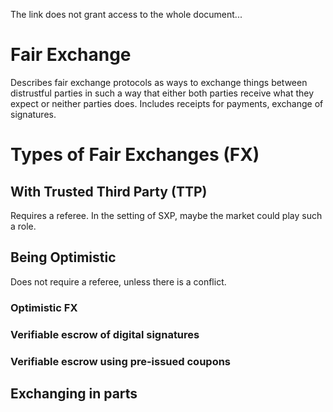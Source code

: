 The link does not grant access to the whole document...

= Fair Exchange =

Describes fair exchange protocols as ways to exchange things between distrustful parties in such a way that either both parties receive what they expect or neither parties does. Includes receipts for payments, exchange of signatures.

= Types of Fair Exchanges (FX) =

== With Trusted Third Party (TTP) ==

Requires a referee. In the setting of SXP, maybe the market could play such a role.

== Being Optimistic ==

Does not require a referee, unless there is a conflict.

=== Optimistic FX ===
=== Verifiable escrow of digital signatures ===
=== Verifiable escrow using pre-issued coupons ===

== Exchanging in parts ==